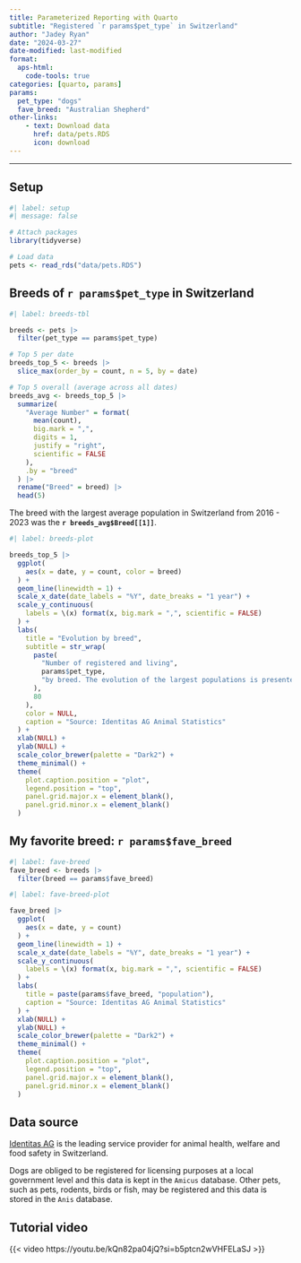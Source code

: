 ```yaml
---
title: Parameterized Reporting with Quarto
subtitle: "Registered `r params$pet_type` in Switzerland"
author: "Jadey Ryan"
date: "2024-03-27"
date-modified: last-modified
format: 
  aps-html:
    code-tools: true
categories: [quarto, params]
params:
  pet_type: "dogs"
  fave_breed: "Australian Shepherd"
other-links:
    - text: Download data
      href: data/pets.RDS
      icon: download
---
```

------

## Setup
```r
#| label: setup
#| message: false

# Attach packages
library(tidyverse)

# Load data
pets <- read_rds("data/pets.RDS")
```

## Breeds of `r params$pet_type` in Switzerland

```r
#| label: breeds-tbl

breeds <- pets |>
  filter(pet_type == params$pet_type)

# Top 5 per date
breeds_top_5 <- breeds |>
  slice_max(order_by = count, n = 5, by = date)

# Top 5 overall (average across all dates)
breeds_avg <- breeds_top_5 |>
  summarize(
    "Average Number" = format(
      mean(count),
      big.mark = ",",
      digits = 1,
      justify = "right",
      scientific = FALSE
    ),
    .by = "breed"
  ) |>
  rename("Breed" = breed) |>
  head(5)
```

The breed with the largest average population in Switzerland from 2016 - 2023 was the **`r breeds_avg$Breed[[1]]`**.

```r
#| label: breeds-plot

breeds_top_5 |>
  ggplot(
    aes(x = date, y = count, color = breed)
  ) +
  geom_line(linewidth = 1) +
  scale_x_date(date_labels = "%Y", date_breaks = "1 year") +
  scale_y_continuous(
    labels = \(x) format(x, big.mark = ",", scientific = FALSE)
  ) +
  labs(
    title = "Evolution by breed",
    subtitle = str_wrap(
      paste(
        "Number of registered and living",
        params$pet_type,
        "by breed. The evolution of the largest populations is presented."
      ),
      80
    ),
    color = NULL,
    caption = "Source: Identitas AG Animal Statistics"
  ) +
  xlab(NULL) +
  ylab(NULL) +
  scale_color_brewer(palette = "Dark2") +
  theme_minimal() +
  theme(
    plot.caption.position = "plot",
    legend.position = "top",
    panel.grid.major.x = element_blank(),
    panel.grid.minor.x = element_blank()
  )
```

## My favorite breed: `r params$fave_breed`

```r
#| label: fave-breed
fave_breed <- breeds |>
  filter(breed == params$fave_breed)
```

```r
#| label: fave-breed-plot

fave_breed |>
  ggplot(
    aes(x = date, y = count)
  ) +
  geom_line(linewidth = 1) +
  scale_x_date(date_labels = "%Y", date_breaks = "1 year") +
  scale_y_continuous(
    labels = \(x) format(x, big.mark = ",", scientific = FALSE)
  ) +
  labs(
    title = paste(params$fave_breed, "population"),
    caption = "Source: Identitas AG Animal Statistics"
  ) +
  xlab(NULL) +
  ylab(NULL) +
  scale_color_brewer(palette = "Dark2") +
  theme_minimal() +
  theme(
    plot.caption.position = "plot",
    legend.position = "top",
    panel.grid.major.x = element_blank(),
    panel.grid.minor.x = element_blank()
  )
```

## Data source

[Identitas AG](https://tierstatistik.identitas.ch/en/index.html) is the leading service provider for animal health, welfare and food safety in Switzerland. 

Dogs are obliged to be registered for licensing purposes at a local government level and this data is kept in the `Amicus` database. Other pets, such as pets, rodents, birds or fish, may be registered and this data is stored in the `Anis` database.

## Tutorial video

{{< video https://youtu.be/kQn82pa04jQ?si=b5ptcn2wVHFELaSJ >}}
